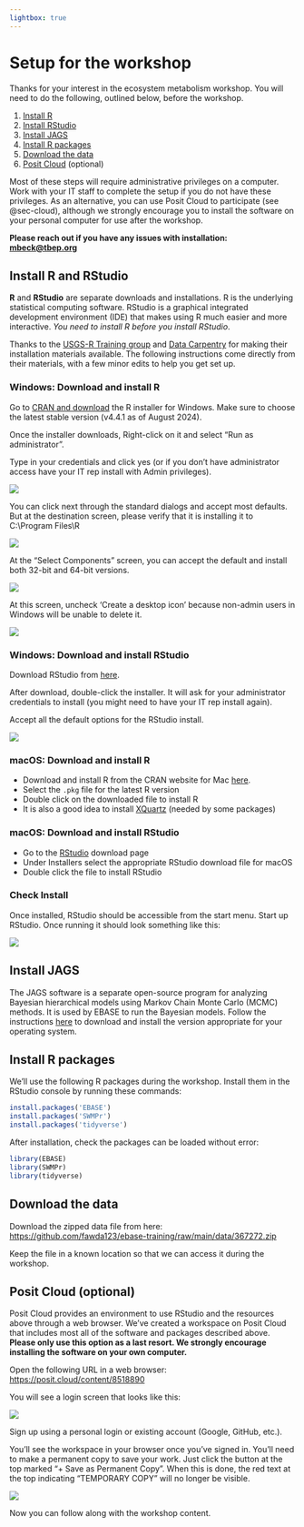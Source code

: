 ```yaml
---
lightbox: true
---
```


# Setup for the workshop {#setup}

Thanks for your interest in the ecosystem metabolism workshop. You will need to do the following, outlined below, before the workshop. 

1. [Install R](#sec-instr)
1. [Install RStudio](#sec-instrstudio)
1. [Install JAGS](#sec-instjags)
1. [Install R packages](#sec-instpackages)
1. [Download the data](#sec-data)
1. [Posit Cloud](#sec-cloud) (optional)

Most of these steps will require administrative privileges on a computer.  Work with your IT staff to complete the setup if you do not have these privileges.  As an alternative, you can use Posit Cloud to participate (see @sec-cloud), although we strongly encourage you to install the software on your personal computer for use after the workshop.

__Please reach out if you have any issues with installation: [mbeck@tbep.org](mailto:mbeck@tbep.org)__

## Install R and RStudio 

**R** and **RStudio** are separate downloads and installations. R is the underlying statistical computing software. RStudio is a graphical integrated development environment (IDE) that makes using R much easier and more interactive. *You need to install R before you install RStudio*.

Thanks to the [USGS-R Training group](https://owi.usgs.gov/R/training.html){target="_blank"} and [Data Carpentry](https://datacarpentry.org/R-ecology-lesson/index.html){target="_blank"} for making their installation materials available. The following instructions come directly from their materials, with a few minor edits to help you get set up.

### Windows: Download and install R {#sec-instr}

Go to [CRAN and download](https://cran.rstudio.com/bin/windows/base/){target="_blank"} the R installer for Windows. Make sure to choose the latest stable version (v4.4.1 as of August 2024).

Once the installer downloads, Right-click on it and select "Run as administrator".

Type in your credentials and click yes (or if you don't have administrator access have your IT rep install with Admin privileges).

![](figs/install_open_as_admin.png)

You can click next through the standard dialogs and accept most defaults. But at the destination screen, please verify that it is installing it to C:\\Program Files\\R

![](figs/install_destination.png)

At the "Select Components" screen, you can accept the default and install both 32-bit and 64-bit versions.

![](figs/install_arch_window.png)

At this screen, uncheck 'Create a desktop icon' because non-admin users in Windows will be unable to delete it.

![](figs/install_tasks.png)

### Windows: Download and install RStudio {#sec-instrstudio}

Download RStudio from [here](https://www.rstudio.com/products/rstudio/download/#download){target="_blank"}.

After download, double-click the installer. It will ask for your administrator credentials to install (you might need to have your IT rep install again).

Accept all the default options for the RStudio install.

![](figs/install_rstudio.png)

### macOS: Download and install R

-   Download and install R from the CRAN website for Mac [here](https://cran.r-project.org/bin/macosx/){target="_blank"}.
-   Select the `.pkg` file for the latest R version
-   Double click on the downloaded file to install R
-   It is also a good idea to install [XQuartz](https://www.xquartz.org/){target="_blank"} (needed by some packages)

### macOS: Download and install RStudio

-   Go to the [RStudio](https://www.rstudio.com/products/rstudio/download/#download){target="_blank"} download page
-   Under Installers select the appropriate RStudio download file for macOS
-   Double click the file to install RStudio

### Check Install

Once installed, RStudio should be accessible from the start menu. Start up RStudio. Once running it should look something like this:

![](figs/rstudio.png)

## Install JAGS {#sec-instjags}

The JAGS software is a separate open-source program for analyzing Bayesian hierarchical models using Markov Chain Monte Carlo (MCMC) methods.  It is used by EBASE to run the Bayesian models. Follow the instructions [here](https://mcmc-jags.sourceforge.io/) to download and install the version appropriate for your operating system.

## Install R packages {#sec-instpackages}

We'll use the following R packages during the workshop.  Install them in the RStudio console by running these commands:

```r
install.packages('EBASE')
install.packages('SWMPr')
install.packages('tidyverse')
```

After installation, check the packages can be loaded without error:

```r
library(EBASE)
library(SWMPr)
library(tidyverse)
```

## Download the data {#sec-data}

Download the zipped data file from here: <https://github.com/fawda123/ebase-training/raw/main/data/367272.zip>

Keep the file in a known location so that we can access it during the workshop.

## Posit Cloud (optional) {#sec-cloud}

Posit Cloud provides an environment to use RStudio and the resources above through a web browser.  We've created a workspace on Posit Cloud that includes most all of the software and packages described above. __Please only use this option as a last resort.  We strongly encourage installing the software on your own computer.__  

Open the following URL in a web browser: [https://posit.cloud/content/8518890](https://posit.cloud/content/8518890){target="_blank"}

You will see a login screen that looks like this: 

![](figs/positsignup.png)

Sign up using a personal login or existing account (Google, GitHub, etc.).

You'll see the workspace in your browser once you've signed in.  You'll need to make a permanent copy to save your work.  Just click the button at the top marked "+ Save as Permanent Copy".  When this is done, the red text at the top indicating "TEMPORARY COPY" will no longer be visible.    

![](figs/positworkspace.PNG)

Now you can follow along with the workshop content.
